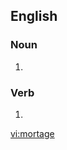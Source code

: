 ==English==

===Noun===
{{head|en|misspelling}}

# {{misspelling of|mortgage|lang=en}}

===Verb===
{{head|en|misspelling}}

# {{misspelling of|mortgage|lang=en}}

[[vi:mortage]]